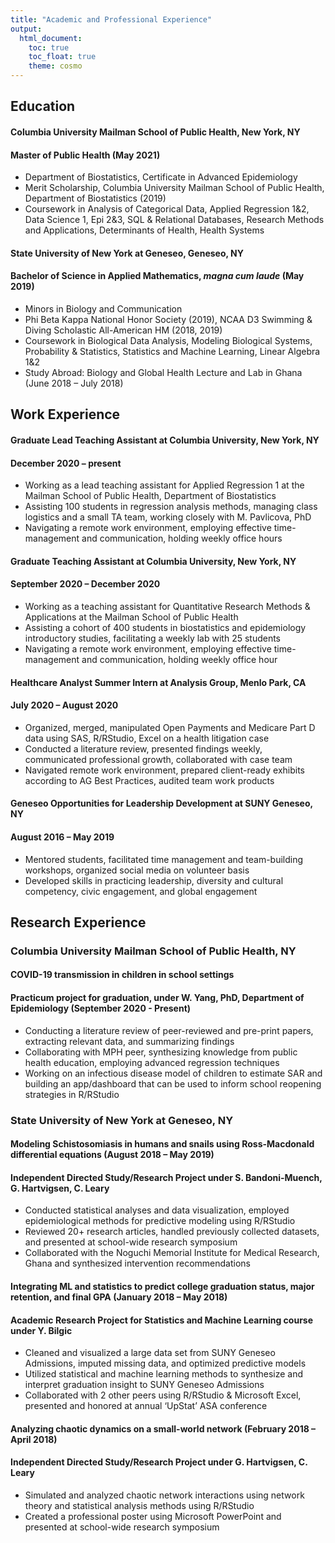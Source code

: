 ```yaml
---
title: "Academic and Professional Experience"
output: 
  html_document:
    toc: true
    toc_float: true
    theme: cosmo
---
```


## Education

#### Columbia University Mailman School of Public Health, New York, NY
#### Master of Public Health (May 2021)
* Department of Biostatistics, Certificate in Advanced Epidemiology
* Merit Scholarship, Columbia University Mailman School of Public Health, Department of Biostatistics (2019)
* Coursework in Analysis of Categorical Data, Applied Regression 1&2, Data Science 1, Epi 2&3, SQL & Relational Databases, Research Methods and Applications, Determinants of Health, Health Systems

#### State University of New York at Geneseo, Geneseo, NY
#### Bachelor of Science in Applied Mathematics, _magna cum laude_ (May 2019)
* Minors in Biology and Communication
* Phi Beta Kappa National Honor Society (2019), NCAA D3 Swimming & Diving Scholastic All-American HM (2018, 2019)
* Coursework in Biological Data Analysis, Modeling Biological Systems, Probability & Statistics, Statistics and Machine Learning, Linear Algebra 1&2
* Study Abroad: Biology and Global Health Lecture and Lab in Ghana (June 2018 – July 2018)



## Work Experience

#### Graduate Lead Teaching Assistant at Columbia University, New York, NY
#### December 2020 – present
* Working as a lead teaching assistant for Applied Regression 1 at the Mailman School of Public Health, Department of Biostatistics
* Assisting 100 students in regression analysis methods, managing class logistics and a small TA team, working closely with M. Pavlicova, PhD
* Navigating a remote work environment, employing effective time-management and communication, holding weekly office hours

#### Graduate Teaching Assistant at Columbia University, New York, NY
#### September 2020 – December 2020
* Working as a teaching assistant for Quantitative Research Methods & Applications at the Mailman School of Public Health
* Assisting a cohort of 400 students in biostatistics and epidemiology introductory studies, facilitating a weekly lab with 25 students
* Navigating a remote work environment, employing effective time-management and communication, holding weekly office hour

#### Healthcare Analyst Summer Intern at Analysis Group, Menlo Park, CA
#### July 2020 – August 2020 
* Organized, merged, manipulated Open Payments and Medicare Part D data using SAS, R/RStudio, Excel on a health litigation case
* Conducted a literature review, presented findings weekly, communicated professional growth, collaborated with case team
* Navigated remote work environment, prepared client-ready exhibits according to AG Best Practices, audited team work products

#### Geneseo Opportunities for Leadership Development at SUNY Geneseo, NY
#### August 2016 – May 2019 
* Mentored students, facilitated time management and team-building workshops, organized social media on volunteer basis
* Developed skills in practicing leadership, diversity and cultural competency, civic engagement, and global engagement


## Research Experience
### Columbia University Mailman School of Public Health, NY

#### COVID-19 transmission in children in school settings
#### Practicum project for graduation, under W. Yang, PhD, Department of Epidemiology (September 2020 - Present)
* Conducting a literature review of peer-reviewed and pre-print papers, extracting relevant data, and summarizing findings
* Collaborating with MPH peer, synthesizing knowledge from public health education, employing advanced regression techniques
* Working on an infectious disease model of children to estimate SAR and building an app/dashboard that can be used to inform school reopening strategies in R/RStudio


### State University of New York at Geneseo, NY

#### Modeling Schistosomiasis in humans and snails using Ross-Macdonald differential equations (August 2018 – May 2019)
#### Independent Directed Study/Research Project under S. Bandoni-Muench, G. Hartvigsen, C. Leary						 
* Conducted statistical analyses and data visualization, employed epidemiological methods for predictive modeling using R/RStudio 
* Reviewed 20+ research articles, handled previously collected datasets, and presented at school-wide research symposium
* Collaborated with the Noguchi Memorial Institute for Medical Research, Ghana and synthesized intervention recommendations

#### Integrating ML and statistics to predict college graduation status, major retention, and final GPA (January 2018 – May 2018)
#### Academic Research Project for Statistics and Machine Learning course	under Y. Bilgic
* Cleaned and visualized a large data set from SUNY Geneseo Admissions, imputed missing data, and optimized predictive models
* Utilized statistical and machine learning methods to synthesize and interpret graduation insight to SUNY Geneseo Admissions
* Collaborated with 2 other peers using R/RStudio & Microsoft Excel, presented and honored at annual ‘UpStat’ ASA conference

#### Analyzing chaotic dynamics on a small-world network (February 2018 – April 2018)
#### Independent Directed Study/Research Project under G. Hartvigsen, C. Leary 
* Simulated and analyzed chaotic network interactions using network theory and statistical analysis methods using R/RStudio
* Created a professional poster using Microsoft PowerPoint and presented at school-wide research symposium
